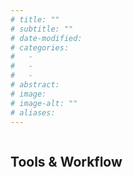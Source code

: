 ```yaml
---
# title: ""
# subtitle: ""
# date-modified:
# categories:
#   - 
#   - 
#   - 
# abstract:
# image:
# image-alt: ""
# aliases:
---
```


![]()


## Tools & Workflow

